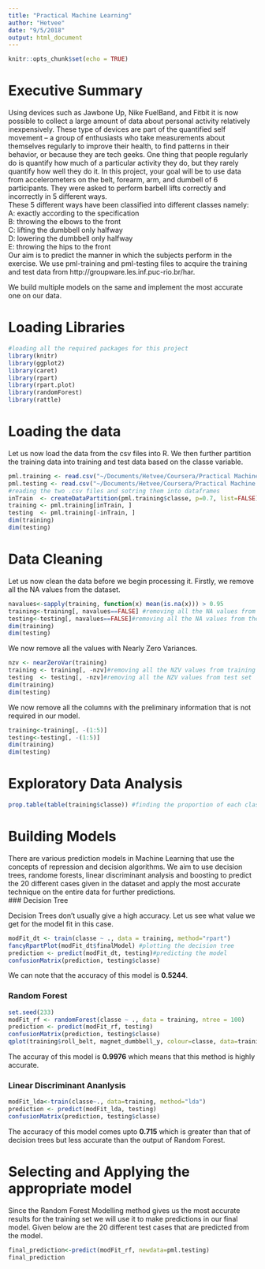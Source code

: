 ```yaml
---
title: "Practical Machine Learning"
author: "Hetvee"
date: "9/5/2018"
output: html_document
---
```


```r
knitr::opts_chunk$set(echo = TRUE)
```

# Executive Summary  
Using devices such as Jawbone Up, Nike FuelBand, and Fitbit it is now possible to collect a large amount of data about personal activity relatively inexpensively. These type of devices are part of the quantified self movement – a group of enthusiasts who take measurements about themselves regularly to improve their health, to find patterns in their behavior, or because they are tech geeks. One thing that people regularly do is quantify how much of a particular activity they do, but they rarely quantify how well they do it. In this project, your goal will be to use data from accelerometers on the belt, forearm, arm, and dumbell of 6 participants. They were asked to perform barbell lifts correctly and incorrectly in 5 different ways.  
These 5 different ways have been classified into different classes namely:  
A: exactly according to the specification  
B: throwing the elbows to the front  
C: lifting the dumbbell only halfway  
D: lowering the dumbbell only halfway  
E: throwing the hips to the front  
Our aim is to predict the manner in which the subjects perform in the exercise. We use pml-training and pml-testing files to acquire the training and test data from http://groupware.les.inf.puc-rio.br/har.  

We build multiple models on the same and implement the most accurate one on our data.  

# Loading Libraries  
```r
#loading all the required packages for this project
library(knitr)
library(ggplot2)
library(caret)
library(rpart)
library(rpart.plot)
library(randomForest)
library(rattle)
```
# Loading the data  
Let us now load the data from the csv files into R. We then further partition the training data into training and test data based on the classe variable.  
  
```r
pml.training <- read.csv("~/Documents/Hetvee/Coursera/Practical Machine Learning/pml-training.csv")
pml.testing <- read.csv("~/Documents/Hetvee/Coursera/Practical Machine Learning/pml-testing.csv")
#reading the two .csv files and sotring them into dataframes
inTrain  <- createDataPartition(pml.training$classe, p=0.7, list=FALSE) #partitioning the training set further into training and testing
training <- pml.training[inTrain, ]
testing  <- pml.training[-inTrain, ]
dim(training)
dim(testing)
```
  
  
# Data Cleaning  
Let us now clean the data before we begin processing it. Firstly, we remove all the NA values from the dataset.  
```r
navalues<-sapply(training, function(x) mean(is.na(x))) > 0.95
training<-training[, navalues==FALSE] #removing all the NA values from training set
testing<-testing[, navalues==FALSE]#removing all the NA values from the testing set
dim(training)
dim(testing)
```
  
We now remove all the values with Nearly Zero Variances.  
```r
nzv <- nearZeroVar(training)
training <- training[, -nzv]#removing all the NZV values from training set
testing  <- testing[, -nzv]#removing all the NZV values from test set
dim(training)
dim(testing)
```
  
We now remove all the columns with the preliminary information that is not required in our model.  
```r
training<-training[, -(1:5)]
testing<-testing[, -(1:5)]
dim(training)
dim(testing)
```
  
# Exploratory Data Analysis  
  
```r
prop.table(table(training$classe)) #finding the proportion of each class and plotting a table
```
  
  
# Building Models  
  
There are various prediction models in Machine Learning that use the concepts of repression and decision algorithms. We aim to use decision trees, randome forests, linear discriminant analysis and boosting to predict the 20 different cases given in the dataset and apply the most accurate technique on the entire data for further predictions.    
### Decision Tree  
  
Decision Trees don't usually give a high accuracy. Let us see what value we get for the model fit in this case.  
```r
modFit_dt <- train(classe ~ ., data = training, method="rpart")
fancyRpartPlot(modFit_dt$finalModel) #plotting the decision tree
prediction <- predict(modFit_dt, testing)#predicting the model
confusionMatrix(prediction, testing$classe)
```
  
We can note that the accuracy of this model is **0.5244**.  
  
### Random Forest  
```r
set.seed(233)
modFit_rf <- randomForest(classe ~ ., data = training, ntree = 100)
prediction <- predict(modFit_rf, testing)
confusionMatrix(prediction, testing$classe)
qplot(training$roll_belt, magnet_dumbbell_y, colour=classe, data=training)  
```
  
The accuray of this model is **0.9976** which means that this method is highly accurate.  
  
### Linear Discriminant Ananlysis  
  
```r
modFit_lda<-train(classe~., data=training, method="lda")
prediction <- predict(modFit_lda, testing)
confusionMatrix(prediction, testing$classe)
```
  
The accuracy of this model comes upto **0.715** which is greater than that of decision trees but less accurate than the output of Random Forest.  
  
# Selecting and Applying the appropriate model  
  
Since the Random Forest Modelling method gives us the most accurate results for the training set we will use it to make predictions in our final model. Given below are the 20 different test cases that are predicted from the model.  
  
```r
final_prediction<-predict(modFit_rf, newdata=pml.testing)
final_prediction
```
  
